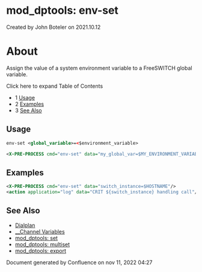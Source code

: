 
# mod_dptools: env-set 

 Created by  John Boteler on 2021.10.12

# About

Assign the value of a system environment variable to a FreeSWITCH global variable.

  
Click here to expand Table of Contents

* 1 [Usage](#usage)
* 2 [Examples](#examples)
* 3 [See Also](#see-also)

## Usage

```xml
env-set <global_variable>=<$environment_variable>

<X-PRE-PROCESS cmd="env-set" data="my_global_var=$MY_ENVIRONMENT_VARIABLE"/>
```

  
## Examples

```xml
<X-PRE-PROCESS cmd="env-set" data="switch_instance=$HOSTNAME"/>
<action application="log" data="CRIT ${switch_instance} handling call"/>

```

  
## See Also

* [Dialplan](../../Dialplan/index.mdx#0-about)
* [\_\_Channel Variables](../../Dialplan/Variables-Archive/x__Channel-Variables_1048892.mdx#--)
* [mod\_dptools: set](./6586661.mdx#about)
* [mod\_dptools: multiset](./6586655.mdx#about)
* [mod\_dptools: export](./6586592.mdx#about)

Document generated by Confluence on nov 11, 2022 04:27
